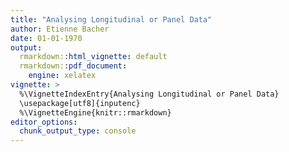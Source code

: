 ---
title: "Analysing Longitudinal or Panel Data"
author: Etienne Bacher
date: 01-01-1970
output: 
  rmarkdown::html_vignette: default
  rmarkdown::pdf_document:
    engine: xelatex
vignette: >
  %\VignetteIndexEntry{Analysing Longitudinal or Panel Data}
  \usepackage[utf8]{inputenc}
  %\VignetteEngine{knitr::rmarkdown}
editor_options: 
  chunk_output_type: console
---

